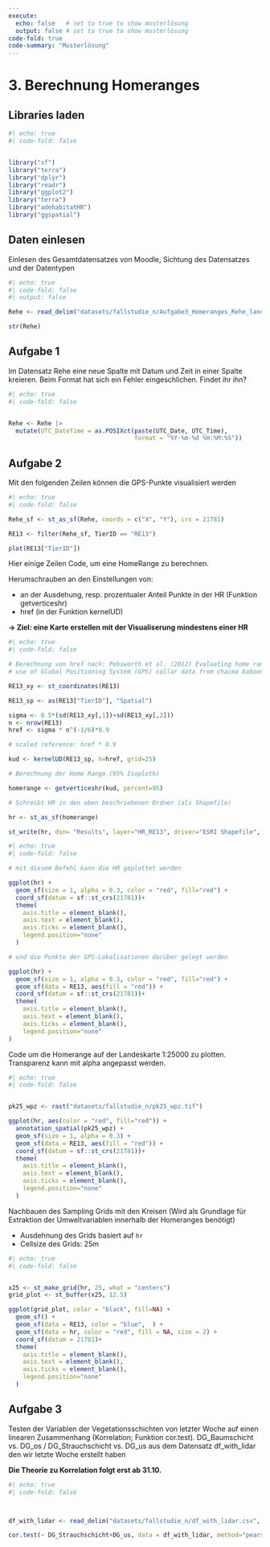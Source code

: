 ```yaml
---
execute:
  echo: false   # set to true to show musterlösung
  output: false # set to true to show musterlösung
code-fold: true
code-summary: "Musterlösung"
---
```


# 3. Berechnung Homeranges

## Libraries laden

```r
#| echo: true
#| code-fold: false


library("sf")
library("terra")
library("dplyr")
library("readr")
library("ggplot2")
library("terra")
library("adehabitatHR")
library("ggspatial")

```

## Daten einlesen

Einlesen des Gesamtdatensatzes von Moodle, Sichtung des Datensatzes und der Datentypen

```r
#| echo: true
#| code-fold: false
#| output: false

Rehe <- read_delim("datasets/fallstudie_n/Aufgabe3_Homeranges_Rehe_landforst_20221024.csv", delim = ";")

str(Rehe)
```

## Aufgabe 1

Im Datensatz Rehe eine neue Spalte mit Datum und Zeit in einer Spalte kreieren. Beim Format hat sich ein Fehler eingeschlichen. Findet ihr ihn?

```r
#| echo: true
#| code-fold: false


Rehe <- Rehe |>
  mutate(UTC_DateTime = as.POSIXct(paste(UTC_Date, UTC_Time), 
                                   format = "%Y-%m-%d %H:%M:%S"))
```

## Aufgabe 2

Mit den folgenden Zeilen können die GPS-Punkte visualisiert werden

```r
#| echo: true
#| code-fold: false

Rehe_sf <- st_as_sf(Rehe, coords = c("X", "Y"), crs = 21781)

RE13 <- filter(Rehe_sf, TierID == "RE13")

plot(RE13["TierID"])

```


Hier einige Zeilen Code, um eine HomeRange zu berechnen.

Herumschrauben an den Einstellungen von: 

- an der Ausdehung, resp. prozentualer Anteil Punkte in der HR (Funktion getverticeshr) 
- href (in der Funktion kernelUD)


**→ Ziel: eine Karte erstellen mit der Visualiserung mindestens einer HR**

```r
#| echo: true
#| code-fold: false

# Berechnung von href nach: Pebsworth et al. (2012) Evaluating home range techniques: 
# use of Global Positioning System (GPS) collar data from chacma baboons

RE13_xy <- st_coordinates(RE13)

RE13_sp <- as(RE13["TierID"], "Spatial")

sigma <- 0.5*(sd(RE13_xy[,1])+sd(RE13_xy[,2]))                              
n <- nrow(RE13)
href <- sigma * n^(-1/6)*0.9  

# scaled reference: href * 0.9

kud <- kernelUD(RE13_sp, h=href, grid=25)             

# Berechnung der Home Range (95% Isopleth)

homerange <- getverticeshr(kud, percent=95)             

# Schreibt HR in den oben beschriebenen Ordner (als Shapefile)

hr <- st_as_sf(homerange)

st_write(hr, dsn= "Results", layer="HR_RE13", driver="ESRI Shapefile", delete_layer = TRUE)
```

```r
#| echo: true
#| code-fold: false

# mit diesem Befehl kann die HR geplottet werden

ggplot(hr) + 
  geom_sf(size = 1, alpha = 0.3, color = "red", fill="red") +
  coord_sf(datum = sf::st_crs(21781))+
  theme(
    axis.title = element_blank(),
    axis.text = element_blank(),
    axis.ticks = element_blank(),
    legend.position="none"
  )

# und die Punkte der GPS-Lokalisationen darüber gelegt werden 

ggplot(hr) + 
  geom_sf(size = 1, alpha = 0.3, color = "red", fill="red") +
  geom_sf(data = RE13, aes(fill = "red")) +
  coord_sf(datum = sf::st_crs(21781))+
  theme(
    axis.title = element_blank(),
    axis.text = element_blank(),
    axis.ticks = element_blank(),
    legend.position="none"
)
```    

Code um die Homerange auf der Landeskarte 1:25000 zu plotten. Transparenz kann mit alpha angepasst werden.

```r
#| echo: true
#| code-fold: false


pk25_wpz <- rast("datasets/fallstudie_n/pk25_wpz.tif")

ggplot(hr, aes(color = "red", fill="red")) +
  annotation_spatial(pk25_wpz) +
  geom_sf(size = 1, alpha = 0.3) +
  geom_sf(data = RE13, aes(fill = "red")) +
  coord_sf(datum = sf::st_crs(21781))+
  theme(
    axis.title = element_blank(),
    axis.text = element_blank(),
    axis.ticks = element_blank(),
    legend.position="none"
  )
```

Nachbauen des Sampling Grids mit den Kreisen (Wird als Grundlage für Extraktion der Umweltvariablen innerhalb der Homeranges benötigt)

- Ausdehnung des Grids basiert auf `hr`
- Cellsize des Grids: 25m

```r
#| echo: true
#| code-fold: false


x25 <- st_make_grid(hr, 25, what = "centers")
grid_plot <- st_buffer(x25, 12.5)

ggplot(grid_plot, color = "black", fill=NA) + 
  geom_sf() +
  geom_sf(data = RE13, color = "blue",  ) +
  geom_sf(data = hr, color = "red", fill = NA, size = 2) +
  coord_sf(datum = 21781)+
  theme(
    axis.title = element_blank(),
    axis.text = element_blank(),
    axis.ticks = element_blank(),
    legend.position="none"
  )
```

## Aufgabe 3

Testen der Variablen der Vegetationsschichten von letzter Woche auf einen linearen Zusammenhang (Korrelation; Funktion cor.test). DG_Baumschicht vs. DG_os / DG_Strauchschicht vs. DG_us aus dem Datensatz df_with_lidar den wir letzte Woche erstellt haben

**Die Theorie zu Korrelation folgt erst ab 31.10.**

```r
#| echo: true
#| code-fold: false



df_with_lidar <- read_delim("datasets/fallstudie_n/df_with_lidar.csv", delim =";")

cor.test(~ DG_Strauchschicht+DG_us, data = df_with_lidar, method="pearson")
```
